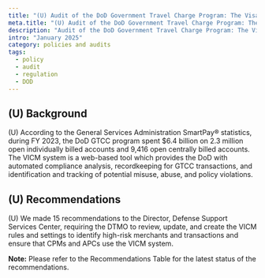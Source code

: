 ```yaml
---
title: "(U) Audit of the DoD Government Travel Charge Program: The Visa IntelliLink Compliance Management System"
meta.title: "(U) Audit of the DoD Government Travel Charge Program: The Visa IntelliLink Compliance Management System"
description: "Audit of the DoD Government Travel Charge Program: The Visa IntelliLink Compliance Management System."
intro: "January 2025"
category: policies and audits
tags:
  - policy
  - audit
  - regulation
  - DOD
---
```



<LinkButton link="https://media.defense.gov/2025/Jan/23/2003631609/-1/-1/1/DODIG-2025-060_SECURE.PDF" text="View full audit" />

## (U) Background

(U) According to the General Services Administration SmartPay® statistics, during FY 2023, the DoD GTCC program spent $6.4 billion on 2.3 million open individually
billed accounts and 9,416 open centrally billed accounts. The VICM system is a web-based tool which provides the DoD with automated compliance analysis,
recordkeeping for GTCC transactions, and identification and tracking of potential misuse, abuse, and policy violations.

## (U) Recommendations

(U) We made 15 recommendations to the Director, Defense Support Services Center, requiring the DTMO to review, update, and create the VICM rules and settings to
identify high-risk merchants and transactions and ensure that CPMs and APCs use the VICM system.

**Note:** Please refer to the Recommendations Table for the latest status of the recommendations.
